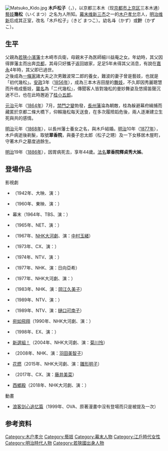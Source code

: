 [[File:Matsuko_Kido.jpg|thumb]]
'''木戶松子'''（{{jpn|j=木戸 松子|hg=きど まつこ|rm=Kido Matsuko}}，{{bd|1843年|11月22日|1886年|4月10日}}），以京都三本木（现[[京都市|京都市]][[上京区|上京区]]三本木通）[[藝妓|藝妓]]'''幾松'''（いくまつ）之名为人所知。[[幕末|幕末]][[维新三杰|维新三杰]]之一的[[木户孝允|木户孝允]]恋人，[[明治维新|明治维新]]后成其正室，改名「木戶松子」（きど まつこ）。幼名'''斗'''（かず）或'''計'''（かずこ）。

==生平==
父親為[[若狹國|若狹]][[小濱藩|小濱藩]]士木崎市兵衛，母親末子為医師細川益庵之女。年幼時，其父因得罪藩主{{tsl|ja|酒井忠義 (若狭国小浜藩主)|酒井忠義}}而出奔[[京都|京都]]，其母只好攜子返回娘家，足足5年未得其父消息，有說在[[嘉永_(日本)|嘉永]]4年時，其父即已過世。<br/>
之後成為[[一條家|一條家]]諸大夫之次男難波常二郎的養女，難波的妻子曾是藝妓，也就是「初代幾松」。[[安政|安政]]3年（[[1856年|1856年]]），成為三本木吉田屋的[[舞妓|舞妓]]，不久即因秀麗聰慧而升格成藝妓，[[襲名|襲名]]為「二代幾松」，傳聞客人皆對幾松的曼妙舞姿及悠揚笛聲沉迷不已，也在此時邂逅了[[桂小五郎|桂小五郎]]。

[[元治|元治]]元年（[[1864年|1864年]]）7月，[[禁門之變|禁門之變]]勃發，[[長州藩|長州藩]]淪為朝敵，桂為躲避幕府緝捕而藏匿於京都二條大橋下，仰賴幾松每天送食，在多次履險蹈危後，兩人逐漸建立生死與共的感情。

[[明治|明治]]元年（[[1868年|1868年]]），以長州藩士{{tsl|ja|岡部富太郎}}養女之名，與木戶結婚。[[明治|明治]]10年（[[1877年|1877年]]），木戶病逝後剃髮，取號'''翠香院'''，與養子忠太郎（松子之甥）及一下女移居木屋町，守著木戶之墓度過餘生。

[[明治|明治]]19年（[[1886年|1886年]]），因胃病死去，享年44歲。[[法名|法名]]'''翠香院釋貞秀大姊'''。

== 登場作品 ==
;影視劇 
*{{tsl|ja|維新の曲|維新之曲}}（1942年、大映、演：{{tsl|ja|高山廣子}}）
*{{tsl|ja|壮烈新選組 幕末の動乱|壯烈新選組 幕末動亂}}（1960年、東映、演：{{tsl|ja|大川恵子}}）
*幕末（1964年、TBS、演：{{tsl|ja|池内淳子}}）
*{{tsl|ja|新選組血風録 (テレビドラマ)#1965年版|新選組血風錄}}（1965年、NET、演：{{tsl|ja|松村康世|松村安子}}）
*{{link-ja|三姊妹 (大河劇)|三姉妹|三姊妹}}（1967年、[[NHK大河劇|NHK大河劇]]、演：[[中村玉緒|中村玉緒]]）
*{{link-ja|新選組 (時代劇)|新選組 (テレビドラマ)|新選組}}（1973年、CX、演：{{tsl|ja|中村英子}}）
*{{link-ja|鞍馬天狗 (時代劇)|鞍馬天狗 (1974年のテレビドラマ)|鞍馬天狗}}（1974年、NTV、演：{{tsl|ja|本阿弥周子}}）
*{{tsl|ja|幕末未来人}}（1977年、NHK、演：日向亞希）
*{{link-ja|花神 (大河劇)|花神 (NHK大河ドラマ)|花神}}（1977年、NHK大河劇、演：{{tsl|ja|波乃久里子}}）
*{{tsl|ja|壬生の恋歌|壬生戀歌}}（1983年、NHK、演：[[岡江久美子|岡江久美子]]）
*{{link-ja|奇兵隊 (時代劇)|奇兵隊 (テレビドラマ)|奇兵隊}}（1989年、NTV、演：{{tsl|ja|池上季実子|池上季實子}}）
*{{tsl|ja|野望の国|野心之國}}（1989年、NTV、演：[[樋口可南子|樋口可南子]]）
*[[宛如飛翔|宛如飛翔]]（1990年、NHK大河劇、演：{{tsl|ja|景山仁美|影山仁美}}）
*{{tsl|ja|新選組血風録#1998年版|新選組血風錄}}（1998年、EX、演：{{tsl|ja|麻乃佳世}}）
*[[新選組！|新選組！]]（2004年、NHK大河劇、演：[[菊川怜|菊川怜]]）
*{{link-ja|鞍馬天狗 (時代劇)|鞍馬天狗 (2008年のテレビドラマ)|鞍馬天狗}}（2008年、NHK、演：[[羽田美智子|羽田美智子]]）
*[[花燃|花燃]]（2015年、NHK大河劇、演：[[雛形明子|雛形明子]]）
*{{tsl|ja|FNS27時間テレビ (2017年)|我們的薩長同盟}}（2017年、CX、演：[[藤井美菜|藤井美菜]]）
*[[西鄉殿_(大河劇)|西鄉殿]]（2018年、NHK大河劇、演：{{tsl|ja|白須慶子}}）
;動畫
*[[浪客剑心追忆篇|浪客剑心追忆篇]]（1999年、OVA、原著漫畫中沒有登場而只是被提及一次）

== 参考资料 ==
{{reflist}}

{{Authority control}}
{{DEFAULTSORT:Matsuko, Kido}}
[[Category:木户孝允|Category:木户孝允]]
[[Category:藝妓|Category:藝妓]]
[[Category:幕末人物|Category:幕末人物]]
[[Category:江戶時代女性|Category:江戶時代女性]]
[[Category:明治時代人物|Category:明治時代人物]]
[[Category:若狹國出身人物|Category:若狹國出身人物]]